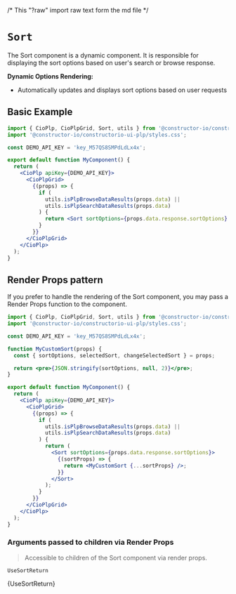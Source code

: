 /* This "?raw" import raw text form the md file */

<Meta of={SortStories} />

# `Sort`

The Sort component is a dynamic component.
It is responsible for displaying the sort options based on user's search or browse response.

**Dynamic Options Rendering:**

- Automatically updates and displays sort options based on user requests

<Canvas>
  <div style={{ height: '180px', width: 'fit-content', margin: 'auto' }}>
    <Story of={SortStories.Primary} />
  </div>
</Canvas>

## Basic Example

```jsx
import { CioPlp, CioPlpGrid, Sort, utils } from '@constructor-io/constructorio-ui-plp';
import '@constructor-io/constructorio-ui-plp/styles.css';

const DEMO_API_KEY = 'key_M57QS8SMPdLdLx4x';

export default function MyComponent() {
  return (
    <CioPlp apiKey={DEMO_API_KEY}>
      <CioPlpGrid>
        {(props) => {
          if (
            utils.isPlpBrowseDataResults(props.data) ||
            utils.isPlpSearchDataResults(props.data)
          ) {
            return <Sort sortOptions={props.data.response.sortOptions} />;
          }
        }}
      </CioPlpGrid>
    </CioPlp>
  );
}
```

## Render Props pattern

If you prefer to handle the rendering of the Sort component, you may pass a Render Props function to the component.

```jsx
import { CioPlp, CioPlpGrid, Sort, utils } from '@constructor-io/constructorio-ui-plp';
import '@constructor-io/constructorio-ui-plp/styles.css';

const DEMO_API_KEY = 'key_M57QS8SMPdLdLx4x';

function MyCustomSort(props) {
  const { sortOptions, selectedSort, changeSelectedSort } = props;

  return <pre>{JSON.stringify(sortOptions, null, 2)}</pre>;
}

export default function MyComponent() {
  return (
    <CioPlp apiKey={DEMO_API_KEY}>
      <CioPlpGrid>
        {(props) => {
          if (
            utils.isPlpBrowseDataResults(props.data) ||
            utils.isPlpSearchDataResults(props.data)
          ) {
            return (
              <Sort sortOptions={props.data.response.sortOptions}>
                {(sortProps) => {
                  return <MyCustomSort {...sortProps} />;
                }}
              </Sort>
            );
          }
        }}
      </CioPlpGrid>
    </CioPlp>
  );
}
```

### Arguments passed to children via Render Props

> Accessible to children of the Sort component via render props.

`UseSortReturn`

<Markdown>{UseSortReturn}</Markdown>
